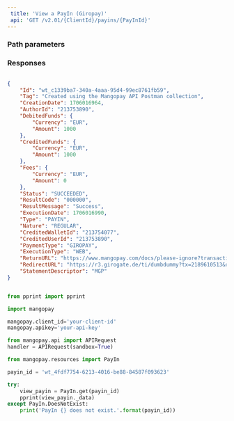 ```yaml
---  
 title: 'View a PayIn (Giropay)'  
 api: 'GET /v2.01/{ClientId}/payins/{PayInId}'  
---  
```


  

### Path parameters  

<PayInId />  

### Responses  

<AccordionGroup><Accordion title="200 Succeeded">  

<IdResponse />  

<TagResponse />  

<CreationDateResponse />  

<AuthorIdResponse />  

<DebitedFunds2Response />  

<CreditedFunds2Response />  

<Fees1Response />  

<Status2Response />  

<ResultCodeResponse />  

<ResultMessageResponse />  

<ExecutionDateResponse />  

<TypeResponse />  

<NatureResponse />  

<CreditedWalletIdResponse />  

<CreditedUserIdResponse />  

<PaymentType4Response />  

<ExecutionTypeResponse />  

<ReturnURLResponse />  

<StatementDescriptorResponse /></Accordion></AccordionGroup>  

<ResponseExample>  

```json 200 Succeeded  

{
    "Id": "wt_c1339ba7-340a-4aaa-95d4-99ec8761fb59",
    "Tag": "Created using the Mangopay API Postman collection",
    "CreationDate": 1706016964,
    "AuthorId": "213753890",
    "DebitedFunds": {
        "Currency": "EUR",
        "Amount": 1000
    },
    "CreditedFunds": {
        "Currency": "EUR",
        "Amount": 1000
    },
    "Fees": {
        "Currency": "EUR",
        "Amount": 0
    },
    "Status": "SUCCEEDED",
    "ResultCode": "000000",
    "ResultMessage": "Success",
    "ExecutionDate": 1706016990,
    "Type": "PAYIN",
    "Nature": "REGULAR",
    "CreditedWalletId": "213754077",
    "CreditedUserId": "213753890",
    "PaymentType": "GIROPAY",
    "ExecutionType": "WEB",
    "ReturnURL": "https://www.mangopay.com/docs/please-ignore?transactionId=wt_c1339ba7-340a-4aaa-95d4-99ec8761fb59",
    "RedirectURL": "https://r3.girogate.de/ti/dumbdummy?tx=2189610513&rs=PgH9CNC9c92i1xyeg8e8bGU8JFvjF5zv&cs=be0e66b86594c1a19c56e78510ffca67d37751d3f38eacff6404bf43c320b3ea",
    "StatementDescriptor": "MGP"
}  

 ```  

</ResponseExample>  

<RequestExample>  
  
```python Python  

from pprint import pprint

import mangopay

mangopay.client_id='your-client-id'
mangopay.apikey='your-api-key'

from mangopay.api import APIRequest
handler = APIRequest(sandbox=True)

from mangopay.resources import PayIn

payin_id = 'wt_4fdf7754-6213-4016-be88-84587f093623'

try:
    view_payin = PayIn.get(payin_id)
    pprint(view_payin._data)
except PayIn.DoesNotExist:
    print('PayIn {} does not exist.'.format(payin_id))  
```  

  
</RequestExample>